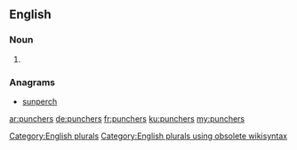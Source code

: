 ==English==

===Noun===
{{head|en}}

# {{plural of|puncher}}

===Anagrams===
* [[sunperch#English|sunperch]]

[[Category:English plurals]][[Category:English plurals using obsolete wikisyntax]]

[[ar:punchers]]
[[de:punchers]]
[[fr:punchers]]
[[ku:punchers]]
[[my:punchers]]